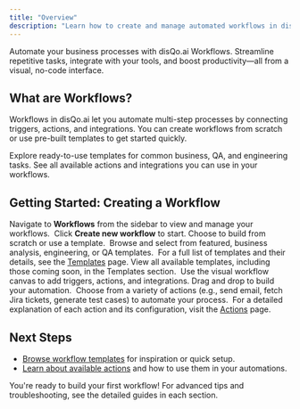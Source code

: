```yaml
---
title: "Overview"
description: "Learn how to create and manage automated workflows in disQo.ai"
---
```


<Info>
Automate your business processes with disQo.ai Workflows. Streamline repetitive tasks, integrate with your tools, and boost productivity—all from a visual, no-code interface.
</Info>

## What are Workflows?
Workflows in disQo.ai let you automate multi-step processes by connecting triggers, actions, and integrations. You can create workflows from scratch or use pre-built templates to get started quickly.

<CardGroup cols={2}>
<Card title="Workflow Templates" icon="template" href="/workflows/workflow-templates">
    Explore ready-to-use templates for common business, QA, and engineering tasks.
</Card>
<Card title="Workflow Actions" icon="bolt" href="/workflows/actions">
    See all available actions and integrations you can use in your workflows.
</Card>
</CardGroup>

## Getting Started: Creating a Workflow

<Steps>
<Step title="Open the Workflows Page">
    Navigate to <b>Workflows</b> from the sidebar to view and manage your workflows.
    <Frame caption="Workflows Page UI">
        <img src="/images/workflows-dashboard.png" alt="" />
    </Frame>
</Step>
<Step title="Create a New Workflow">
    Click <b>Create new workflow</b> to start. Choose to build from scratch or use a template.
    <Frame caption="Create workflow options (scratch or template) UI">
        <img src="/images/create-workflow-options.png" alt="" />
    </Frame>
</Step>
<Step title="Select a Template (Optional)">
    Browse and select from featured, business analysis, engineering, or QA templates.
    <Frame caption="Template selection UI">
        <img src="/images/template-selection.png" alt="" />
    </Frame>
    <Note>
    For a full list of templates and their details, see the <a href="/workflows/workflow-templates">Templates</a> page.
    </Note>
</Step>
<Step title="Explore Templates">
    View all available templates, including those coming soon, in the Templates section.
    <Frame caption="Templates Overview in Canvas UI">
        <img src="/images/templates-overview.png" alt="" />
    </Frame>
</Step>
<Step title="Design Your Workflow">
    Use the visual workflow canvas to add triggers, actions, and integrations. Drag and drop to build your automation.
    <Frame caption="Workflow Autoamtion Canvas UI">
        <img src="/images/workflow-canvas.png" alt="" />
    </Frame>
</Step>
<Step title="Add Actions">
    Choose from a variety of actions (e.g., send email, fetch Jira tickets, generate test cases) to automate your process.
    <Frame caption="Add Action to Workflow UI">
        <img src="/images/add-action.png" alt="" />
    </Frame>
    <Tip>
    For a detailed explanation of each action and its configuration, visit the <a href="/workflows/actions">Actions</a> page.
    </Tip>
</Step>
</Steps>

## Next Steps
- <a href="/workflows/workflow-templates">Browse workflow templates</a> for inspiration or quick setup.
- <a href="/workflows/actions">Learn about available actions</a> and how to use them in your automations.

<Check>
You're ready to build your first workflow! For advanced tips and troubleshooting, see the detailed guides in each section.
</Check>
